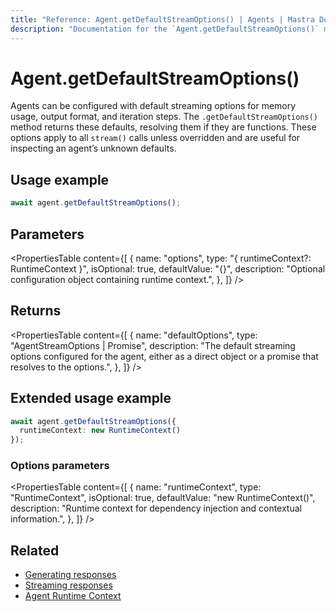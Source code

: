 ```yaml
---
title: "Reference: Agent.getDefaultStreamOptions() | Agents | Mastra Docs"
description: "Documentation for the `Agent.getDefaultStreamOptions()` method in Mastra agents, which retrieves the default options used for stream calls."
---
```


# Agent.getDefaultStreamOptions()

Agents can be configured with default streaming options for memory usage, output format, and iteration steps. The `.getDefaultStreamOptions()` method returns these defaults, resolving them if they are functions. These options apply to all `stream()` calls unless overridden and are useful for inspecting an agent’s unknown defaults.

## Usage example

```typescript copy
await agent.getDefaultStreamOptions();
```

## Parameters

<PropertiesTable
  content={[
    {
      name: "options",
      type: "{ runtimeContext?: RuntimeContext }",
      isOptional: true,
      defaultValue: "{}",
      description: "Optional configuration object containing runtime context.",
    },
  ]}
/>

## Returns

<PropertiesTable
  content={[
    {
      name: "defaultOptions",
      type: "AgentStreamOptions | Promise<AgentStreamOptions>",
      description: "The default streaming options configured for the agent, either as a direct object or a promise that resolves to the options.",
    },
  ]}
/>

## Extended usage example

```typescript copy
await agent.getDefaultStreamOptions({
  runtimeContext: new RuntimeContext()
});
```

### Options parameters

<PropertiesTable
  content={[
    {
      name: "runtimeContext",
      type: "RuntimeContext",
      isOptional: true,
      defaultValue: "new RuntimeContext()",
      description: "Runtime context for dependency injection and contextual information.",
    },
  ]}
/>

## Related

- [Generating responses](../../docs/agents/overview.mdx#generating-responses)
- [Streaming responses](../../docs/agents/overview.mdx#streaming-responses)
- [Agent Runtime Context](../../docs/agents/runtime-context.mdx)
